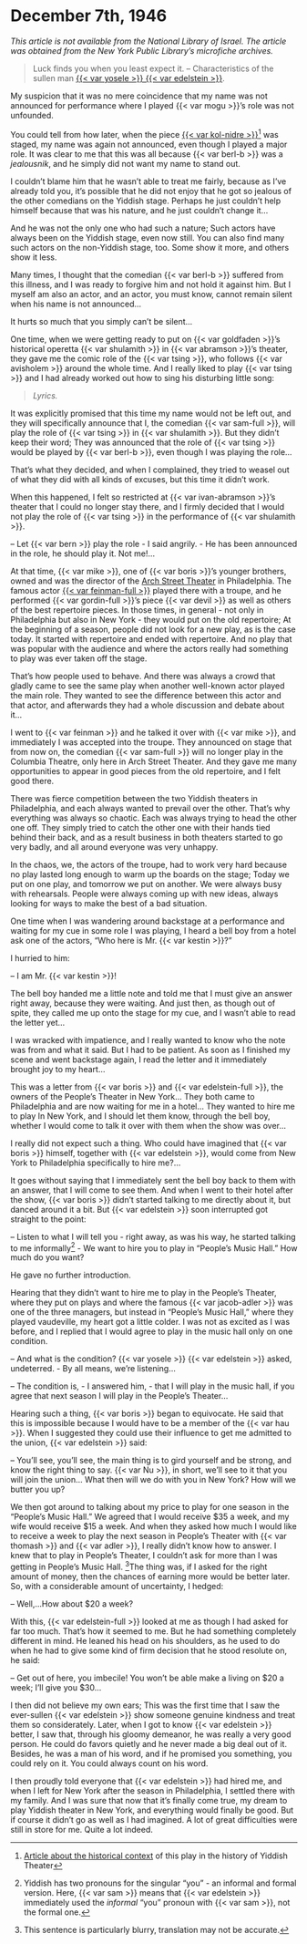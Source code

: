 # December 7th, 1946

_This article is not available from the National Library of Israel. The article was obtained from the New York Public Library's microfiche archives._

> Luck finds you when you least expect it. -- Characteristics of the sullen man [{{< var yosele >}} {{< var edelstein >}}](https://www.museumoffamilyhistory.com/yt/lex/E/edelstein-joseph.htm).


My suspicion that it was no mere coincidence that my name was not announced for performance where I played {{< var mogu >}}'s role was not unfounded.

You could tell from how later, when the piece [{{< var kol-nidre >}}](https://digitalcollections.nypl.org/items/510d47da-db4b-a3d9-e040-e00a18064a99)^[[Article about the historical context](https://ingeveb.org/articles/kol-nidre-and-the-making-of-the-jewish-theatre-audience) of this play in the history of Yiddish Theater] was staged, my name was again not announced, even though I played a major role. It was clear to me that this was all because {{< var berl-b >}} was a _jealousnik_, and he simply did not want my name to stand out.

I couldn't blame him that he wasn't able to treat me fairly, because as I've already told you, it's possible that he did not enjoy that he got so jealous of the other comedians on the Yiddish stage. Perhaps he just couldn't help himself because that was his nature, and he just couldn't change it...

And he was not the only one who had such a nature; Such actors have always been on the Yiddish stage, even now still. You can also find many such actors on the non-Yiddish stage, too. Some show it more, and others show it less.

Many times, I thought that the comedian {{< var berl-b >}} suffered from this illness, and I was ready to forgive him and not hold it against him. But I myself am also an actor, and an actor, you must know, cannot remain silent when his name is not announced...

It hurts so much that you simply can't be silent...

One time, when we were getting ready to put on {{< var goldfaden >}}'s historical operetta {{< var shulamith >}} in {{< var abramson >}}'s theater, they gave me the comic role of the {{< var tsing >}}, who follows {{< var avisholem >}} around the whole time. And I really liked to play {{< var tsing >}} and I had already worked out how to sing his disturbing little song:

> _Lyrics._

It was explicitly promised that this time my name would not be left out, and they will specifically announce that I, the comedian {{< var sam-full >}}, will play the role of {{< var tsing >}} in {{< var shulamith >}}. But they didn't keep their word; They was announced that the role of {{< var tsing >}} would be played by {{< var berl-b >}}, even though I was playing the role...

That's what they decided, and when I complained, they tried to weasel out of what they did with all kinds of excuses, but this time it didn't work.

When this happened, I felt so restricted at {{< var ivan-abramson >}}'s theater that I could no longer stay there, and I firmly decided that I would not play the role of {{< var tsing >}} in the performance of {{< var shulamith >}}.

-- Let {{< var bern >}} play the role - I said angrily. - He has been announced in the role, he should play it. Not me!...

At that time, {{< var mike >}}, one of {{< var boris >}}'s younger brothers, owned and was the director of the [Arch Street Theater](https://en.wikipedia.org/wiki/Arch_Street_Theatre) in Philadelphia. The famous actor [{{< var feinman-full >}}](https://www.museumoffamilyhistory.com/yt/lex/F/feinman-sigmund.htm) played there with a troupe, and he performed {{< var gordin-full >}}'s piece {{< var devil >}} as well as others of the best repertoire pieces. In those times, in general - not only in Philadelphia but also in New York - they would put on the old repertoire; At the beginning of a season, people did not look for a new play, as is the case today. It started with repertoire and ended with repertoire. And no play that was popular with the audience and where the actors really had something to play was ever taken off the stage.

That's how people used to behave. And there was always a crowd that gladly came to see the same play when another well-known actor played the main role. They wanted to see the difference between this actor and that actor, and afterwards they had a whole discussion and debate about it...

I went to {{< var feinman >}} and he talked it over with {{< var mike >}}, and immediately I was accepted into the troupe. They announced on stage that from now on, the comedian {{< var sam-full >}} will no longer play in the Columbia Theatre, only here in Arch Street Theater. And they gave me many opportunities to appear in good pieces from the old repertoire, and I felt good there.

There was fierce competition between the two Yiddish theaters in Philadelphia, and each always wanted to prevail over the other. That's why everything was always so chaotic. Each was always trying to head the other one off. They simply tried to catch the other one with their hands tied behind their back, and as a result business in both theaters started to go very badly, and all around everyone was very unhappy.

In the chaos, we, the actors of the troupe, had to work very hard because no play lasted long enough to warm up the boards on the stage; Today we put on one play, and tomorrow we put on another. We were always busy with rehearsals. People were always coming up with new ideas, always looking for ways to make the best of a bad situation.

One time when I was wandering around backstage at a performance and waiting for my cue in some role I was playing, I heard a bell boy from a hotel ask one of the actors, "Who here is Mr. {{< var kestin >}}?"

I hurried to him:

-- I am Mr. {{< var kestin >}}!

The bell boy handed me a little note and told me that I must give an answer right away, because they were waiting. And just then, as though out of spite, they called me up onto the stage for my cue, and I wasn't able to read the letter yet...

I was wracked with impatience, and I really wanted to know who the note was from and what it said. But I had to be patient. As soon as I finished my scene and went backstage again, I read the letter and it immediately brought joy to my heart...

This was a letter from {{< var boris >}} and {{< var edelstein-full >}}, the owners of the People's Theater in New York... They both came to Philadelphia and are now waiting for me in a hotel... They wanted to hire me to play In New York, and I should let them know, through the bell boy, whether I would come to talk it over with them when the show was over...

I really did not expect such a thing. Who could have imagined that {{< var boris >}} himself, together with {{< var edelstein >}}, would come from New York to Philadelphia specifically to hire me?...

It goes without saying that I immediately sent the bell boy back to them with an answer, that I will come to see them. And when I went to their hotel after the show, {{< var boris >}} didn't started talking to me directly about it, but danced around it a bit. But {{< var edelstein >}} soon interrupted got straight to the point:

-- Listen to what I will tell you - right away, as was his way, he started talking to me informally^[Yiddish has two pronouns for the singular "you" - an informal and formal version. Here, {{< var sam >}} means that {{< var edelstein >}} immediately used the _informal_ "you" pronoun with {{< var sam >}}, not the formal one.] - We want to hire you to play in "People's Music Hall." How much do you want?

He gave no further introduction.

Hearing that they didn't want to hire me to play in the People's Theater, where they put on plays and where the famous {{< var jacob-adler >}} was one of the three managers, but instead in "People's Music Hall," where they played vaudeville, my heart got a little colder. I was not as excited as I was before, and I replied that I would agree to play in the music hall only on one condition.

-- And what is the condition? {{< var yosele >}} {{< var edelstein >}} asked, undeterred. - By all means, we're listening...

-- The condition is, - I answered him, - that I will play in the music hall, if you agree that next season I will play in the People's Theater...

Hearing such a thing, {{< var boris >}} began to equivocate. He said that this is impossible because I would have to be a member of the {{< var hau >}}. When I suggested they could use their influence to get me admitted to the union, {{< var edelstein >}} said:

-- You'll see, you'll see, the main thing is to gird yourself and be strong, and know the right thing to say. {{< var Nu >}}, in short, we'll see to it that you will join the union... What then will we do with you in New York? How will we butter you up?

We then got around to talking about my price to play for one season in the "People's Music Hall." We agreed that I would receive $35 a week, and my wife would receive $15 a week. And when they asked how much I would like to receive a week to play the next season in People's Theater with {{< var thomash >}} and {{< var adler >}}, I really didn't know how to answer. I knew that to play in People's Theater, I couldn't ask for more than I was getting in People's Music Hall. ^[This sentence is particularly blurry, translation may not be accurate.]The thing was, if I asked for the right amount of money, then the chances of earning more would be better later. So, with a considerable amount of uncertainty, I hedged:

-- Well,...How about $20 a week?

With this, {{< var edelstein-full >}} looked at me as though I had asked for far too much. That's how it seemed to me. But he had something completely different in mind. He leaned his head on his shoulders, as he used to do when he had to give some kind of firm decision that he stood resolute on, he said:

-- Get out of here, you imbecile! You won't be able make a living on $20 a week; I'll give you $30...

I then did not believe my own ears; This was the first time that I saw the ever-sullen {{< var edelstein >}} show someone genuine kindness and treat them so considerately. Later, when I got to know {{< var edelstein >}} better, I saw that, through his gloomy demeanor, he was really a very good person. He could do favors quietly and he never made a big deal out of it. Besides, he was a man of his word, and if he promised you something, you could rely on it. You could always count on his word.

I then proudly told everyone that {{< var edelstein >}} had hired me, and when I left for New York after the season in Philadelphia, I settled there with my family. And I was sure that now that it's finally come true, my dream to play Yiddish theater in New York, and everything would finally be good. But if course it didn't go as well as I had imagined. A lot of great difficulties were still in store for me. Quite a lot indeed.

